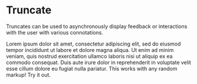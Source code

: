 
<Meta title="Core|Molecules/Truncate" component={Truncate} />

# Truncate

<StoryStatus status="ready" />

Truncates can be used to asynchronously display feedback or interactions
with the user with various connotations.

<Preview withSource="open">
  <Story name="Truncate">
    <Truncate lines={number('Lines', 2)} onTruncate={action('On Truncate')}>
      Lorem ipsum dolor sit amet, consectetur adipiscing elit, sed do eiusmod
      tempor incididunt ut labore et dolore magna aliqua. Ut enim ad minim
      veniam, quis nostrud exercitation ullamco laboris nisi ut aliquip ex ea
      commodo consequat. Duis aute irure dolor in reprehenderit in voluptate
      velit esse cillum dolore eu fugiat nulla pariatur.
    </Truncate>
  </Story>
</Preview>

<Props story="Truncate" of={Truncate} />

<Preview withSource="open">
  <Story name="Truncate Markup">
    <Truncate lines={number('Lines', 1)}>
      This works with <Text>any</Text> <Text>random</Text> markup! Try it out.
    </Truncate>
  </Story>
</Preview>

